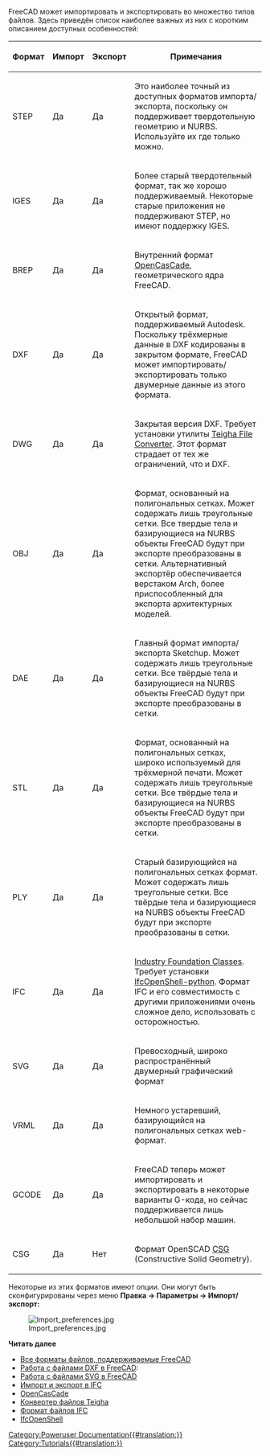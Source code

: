 <languages/>

{{Docnav/ru
|[[Manual:Parametric objects/ru|Parametric objects]]
|[[Manual:All workbenches at a glance/ru|All workbenches at a glance]]
|[[Manual:Introduction/ru|Manual start]]
|IconC = Crystal Clear manual.png
}}

{{Manual:TOC}}

FreeCAD может импортировать и экспортировать во множество типов файлов. Здесь приведён список наиболее важных из них с коротким описанием доступных особенностей:

{| class="wikitable" style="width:100%" 
! Формат
! Импорт
! Экспорт
! Примечания
|-
| STEP   
| Да
| Да
| Это наиболее точный из доступных форматов импорта/экспорта, поскольку он поддерживает твердотельную геометрию и NURBS. Используйте их где только можно. 
|-
| IGES   
| Да
| Да
| Более старый твердотельный формат, так же хорошо поддерживаемый. Некоторые старые приложения не поддерживают STEP, но имеют поддержку IGES. 
|-
| BREP   
| Да
| Да
| Внутренний формат [https://ru.wikipedia.org/wiki/Open_Cascade_Technology OpenCasCade], геометрического ядра FreeCAD.  
|-
| DXF    
| Да
| Да
| Открытый формат, поддерживаемый Autodesk. Поскольку трёхмерные данные в DXF кодированы в закрытом формате, FreeCAD может импортировать/экспортировать только двумерные данные из этого формата.
|-
| DWG    
| Да
| Да
| Закрытая версия DXF. Требует установки утилиты [https://www.opendesign.com/guestfiles Teigha File Converter]. Этот формат страдает от тех же ограничений, что и DXF.
|-
| OBJ    
| Да
| Да
| Формат, основанный на полигональных сетках. Может содержать лишь треугольные сетки. Все твердые тела и базирующиеся на NURBS объекты FreeCAD будут при экспорте преобразованы в сетки. Альтернативный экспортёр обеспечивается верстаком Arch, более приспособленный для экспорта архитектурных моделей.
|-
| DAE    
| Да
| Да
| Главный формат импорта/экспорта Sketchup. Может содержать лишь треугольные сетки. Все твёрдые тела и базирующиеся на NURBS объекты FreeCAD будут при экспорте преобразованы в сетки. 
|-
| STL    
| Да
| Да
| Формат, основанный на полигональных сетках, широко используемый для трёхмерной печати. Может содержать лишь треугольные сетки. Все твёрдые тела и базирующиеся на NURBS объекты FreeCAD будут при экспорте преобразованы в сетки. 
|-
| PLY    
| Да
| Да
| Старый базирующийся на полигональных сетках формат. Может содержать лишь треугольные сетки. Все твёрдые тела и базирующиеся на NURBS объекты FreeCAD будут при экспорте преобразованы в сетки. 
|-
| IFC    
| Да
| Да
| [https://ru.wikipedia.org/wiki/Industry_Foundation_Classes Industry Foundation Classes]. Требует установки [http://ifcopenshell.org/python IfcOpenShell-python]. Формат IFC и его совместимость с другими приложениями очень сложное дело, использовать с осторожностью.
|-
| SVG    
| Да
| Да
| Превосходный, широко распространённый двумерный графический формат 
|-
| VRML   
| Да
| Да
| Немного устаревший, базирующийся на полигональных сетках web-формат. 
|-
| GCODE  
| Да
| Да
| FreeCAD теперь может импортировать и экспортировать в некоторые варианты G-кода, но сейчас поддерживается лишь небольшой набор машин.
|-
| CSG    
| Да
| Нет
| Формат OpenSCAD [https://en.wikipedia.org/wiki/Constructive_solid_geometry CSG] (Constructive Solid Geometry). 
|}

Некоторые из этих форматов имеют опции. Они могут быть сконфигурированы через меню '''Правка → Параметры → Импорт/экспорт:'''

[[Image:Import_preferences.jpg]]

'''Читать далее'''

<div class="mw-translate-fuzzy">
* [[Import_Export/ru|Все форматы файлов, поддерживаемые FreeCAD]]
* [[Draft_DXF/ru|Работа с файлами DXF в FreeCAD]]:
* [[Draft_SVG/ru|Работа с файлами SVG в FreeCAD]]
* [[Arch_IFC/ru|Импорт и экспорт в IFC]]
* [http://www.opencascade.com OpenCasCade] 
* [https://www.opendesign.com/guestfiles Конвертер файлов Teigha]
* [http://www.buildingsmart-tech.org/ifc/IFC4/final/html/index.htm Формат файлов IFC]
* [http://ifcopenshell.org/ IfcOpenShell]
</div>


{{Docnav/ru
|[[Manual:Parametric objects/ru|Parametric objects]]
|[[Manual:All workbenches at a glance/ru|All workbenches at a glance]]
|[[Manual:Introduction/ru|Manual start]]
|IconC = Crystal Clear manual.png
}}

[[Category:Poweruser Documentation{{#translation:}}]]
[[Category:Tutorials{{#translation:}}]]